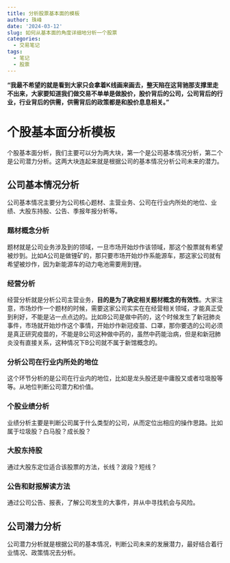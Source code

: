 ```yaml
---
title: 分析股票基本面的模板
author: 珠峰
date: '2024-03-12'
slug: 如何从基本面的角度详细地分析一个股票
categories:
  - 交易笔记
tags:
  - 笔记
  - 股票
---
```


**“我最不希望的就是看到大家只会拿着K线画来画去，整天陷在这背驰那支撑里走不出来，大家要知道我们做交易不单单是做股价，股价背后的公司，公司背后的行业，行业背后的供需，供需背后的政策都是和股价息息相关。”**

# 个股基本面分析模板

个股基本面分析，我们主要可以分为两大块，第一个是公司基本情况分析，第二个是公司潜力分析。这两大块连起来就是根据公司的基本情况分析公司未来的潜力。

## 公司基本情况分析

公司基本情况主要分为公司核心题材、主营业务、公司在行业内所处的地位、业绩、大股东持股、公告、季报年报分析等。

### 题材概念分析

题材就是公司业务涉及到的领域，一旦市场开始炒作该领域，那这个股票就有希望被炒到。比如A公司是做锂矿的，那只要市场开始炒作系能源车，那这家公司就有希望被炒作，因为新能源车的动力电池需要用到锂。

### 经营分析

经营分析就是分析公司主营业务，**目的是为了确定相关题材概念的有效性**。大家注意，市场炒作一个题材的时候，需要这家公司实实在在经营相关领域，才能真正受到利好，不能是沾一点点边的。比如B公司是做中药的，这个时候发生了新冠肺炎事件，市场就开始炒作这个事情，开始炒作新冠疫苗、口罩，那你要选的公司必须是真正研究疫苗的，不能是B公司这种做中药的，虽然中药能治病，但是和新冠肺炎没有直接关系，这种情况下B公司就不属于新馆概念的。

### 分析公司在行业内所处的地位

这个环节分析的是公司在行业内的地位，比如是龙头股还是中庸股又或者垃圾股等等。从地位判断公司潜力和价值。

### 个股业绩分析

业绩分析主要是判断公司属于什么类型的公司，从而定位出相应的操作思路。比如属于垃圾股？白马股？成长股？

### 大股东持股

通过大股东定位适合该股票的方法，长线？波段？短线？

### 公告和财报解读方法

通过公司公告、报表，了解公司发生的大事件，并从中寻找机会与风险。

## 公司潜力分析

公司潜力分析就是根据公司的基本情况，判断公司未来的发展潜力，最好结合着行业情况、政策情况去分析。

